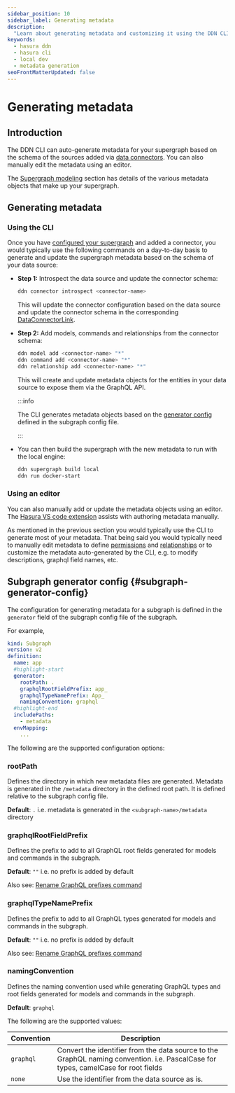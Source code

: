 ```yaml
---
sidebar_position: 10
sidebar_label: Generating metadata
description:
  "Learn about generating metadata and customizing it using the DDN CLI"
keywords:
  - hasura ddn
  - hasura cli
  - local dev
  - metadata generation
seoFrontMatterUpdated: false
---
```


# Generating metadata

## Introduction

The DDN CLI can auto-generate metadata for your supergraph based on the schema of the sources added via
[data connectors](/connectors/overview.mdx). You can also manually edit the metadata using an editor.

The [Supergraph modeling](/supergraph-modeling/overview.mdx) section has details of the various metadata objects that
make up your supergraph.

## Generating metadata

### Using the CLI

Once you have [configured your supergraph](/getting-started/quickstart.mdx) and added a connector, you would typically
use the following commands on a day-to-day basis to generate and update the supergraph metadata based on the schema of
your data source:

- **Step 1:** Introspect the data source and update the connector schema:
  ```bash
  ddn connector introspect <connector-name>
  ```
  This will update the connector configuration based on the data source and update the connector schema in the
  corresponding [DataConnectorLink](/supergraph-modeling/data-connector-links.mdx).

- **Step 2:** Add models, commands and relationships from the connector schema:
  ```bash
  ddn model add <connector-name> "*"
  ddn command add <connector-name> "*"
  ddn relationship add <connector-name> "*"
  ```

  This will create and update metadata objects for the entities in your data source to expose them via the GraphQL API.

  :::info

  The CLI generates metadata objects based on the [generator config](#subgraph-generator-config) defined in the
  subgraph config file.

  :::


-  You can then build the supergraph with the new metadata to run with the local engine:
   ```bash
   ddn supergraph build local
   ddn run docker-start
   ```

### Using an editor

You can also manually add or update the metadata objects using an editor. The [Hasura VS code extension](https://marketplace.visualstudio.com/items?itemName=HasuraHQ.hasura)
assists with authoring metadata manually.

As mentioned in the previous section you would typically use the CLI to generate most of your metadata. That being said
you would typically need to manually edit metadata to define [permissions](/supergraph-modeling/permissions.mdx) and
[relationships](/supergraph-modeling/relationships.mdx) or to customize the metadata auto-generated by the CLI, e.g. to
modify descriptions, graphql field names, etc.

## Subgraph generator config {#subgraph-generator-config}

The configuration for generating metadata for a subgraph is defined in the `generator` field of the subgraph config file
of the subgraph.

For example,

```yaml title="app/subgraph.yaml"
kind: Subgraph
version: v2
definition:
  name: app
  #highlight-start
  generator:
    rootPath: .
    graphqlRootFieldPrefix: app_
    graphqlTypeNamePrefix: App_
    namingConvention: graphql
  #highlight-end
  includePaths:
    - metadata
  envMapping:
    ...
```

The following are the supported configuration options:

### rootPath

Defines the directory in which new metadata files are generated. Metadata is generated in the `/metadata` directory in
the defined root path. It is defined relative to the subgraph config file.

**Default**: `.` i.e. metadata is generated in the `<subgraph-name>/metadata` directory

### graphqlRootFieldPrefix

Defines the prefix to add to all GraphQL root fields generated for models and commands in the subgraph.

**Default**: `""` i.e. no prefix is added by default

Also see: [Rename GraphQL prefixes command](/cli/commands/ddn_codemod_rename-graphql-prefixes)

### graphqlTypeNamePrefix

Defines the prefix to add to all GraphQL types generated for models and commands in the subgraph.

**Default**: `""` i.e. no prefix is added by default

Also see: [Rename GraphQL prefixes command](/cli/commands/ddn_codemod_rename-graphql-prefixes)

### namingConvention

Defines the naming convention used while generating GraphQL types and root fields generated for models and commands in
the subgraph.

**Default**: `graphql`

The following are the supported values:

| Convention | Description                                                                                                                        |
|------------|------------------------------------------------------------------------------------------------------------------------------------|
| `graphql`  | Convert the identifier from the data source to the GraphQL naming convention. i.e. PascalCase for types, camelCase for root fields |
| `none`     | Use the identifier from the data source as is.                                                                                     |
